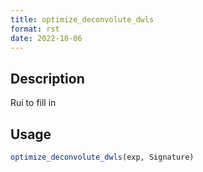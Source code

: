 ```yaml
--- 
title: optimize_deconvolute_dwls 
format: rst 
date: 2022-10-06 
--- 
```


## Description

Rui to fill in


## Usage

```r
optimize_deconvolute_dwls(exp, Signature)
```


